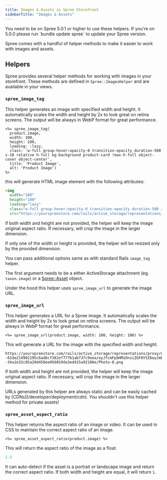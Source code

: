 ```yaml
---
title: Images & Assets in Spree Storefront
sidebarTitle: "Images & Assets"
---
```


<Warning>
You need to be on Spree 5.0.1 or higher to use these helpers. If you're on 5.0.0 please run `bundle update spree` to update your Spree version.
</Warning>

Spree comes with a handful of helper methods to make it easier to work with images and assets.

## Helpers

Spree provides several helper methods for working with images in your storefront. These methods are defined in `Spree::ImagesHelper` and are available in your views.

### `spree_image_tag`

This helper generates an image with specified width and height. It automatically scales the width and height by 2x to look great on retina screens. The output will be always in WebP format for great performance.

``` erb
<%= spree_image_tag(
  product.image, 
  width: 100, 
  height: 100, 
  loading: :lazy,
  class: 'w-full group-hover:opacity-0 transition-opacity duration-500 z-10 relative h-full bg-background product-card !max-h-full object-cover object-center', 
  title: 'Product Image', 
  alt: 'Product Image') 
%>
```

this will generate HTML image element with the following attributes:

```html
<img 
  width="100" 
  height="100" 
  loading="lazy" 
  class="w-full group-hover:opacity-0 transition-opacity duration-500 z-10 relative h-full bg-background product-card !max-h-full object-cover object-center" 
  src="https://yourspreestore.com/rails/active_storage/representations/proxy/eyJfcmFpbHMiOnsiZGF0YSI6MjEwNywicHVyIjoiYmxvYl9pZCJ9fQ==--61de214902195c6ad6cf382ef777b1ab737c9eea/eyJfcmFpbHMiOnsiZGF0YSI6eyJmb3JtYXQiOiJ3ZWJwIiwic2F2ZXIiOnsic3RyaXAiOnRydWUsInF1YWxpdHkiOjc1LCJsb3NzbGVzcyI6ZmFsc2UsImFscGhhX3EiOjg1LCJyZWR1Y3Rpb25fZWZmb3J0Ijo2LCJzbWFydF9zdWJzYW1wbGUiOnRydWV9LCJyZXNpemVfdG9fZmlsbCI6WzYwMCw2MDBdfSwicHVyIjoidmFyaWF0aW9uIn19--34a1e32c85a20d458ee056019da3ed415a92106e/Photo-8.png">
```

If both width and height are not provided, the helper will keep the image original aspect ratio. If necessary, will crop the image in the larger dimension.

If only one of the width or height is provided, the helper will be resized only by the provided dimension.

You can pass additional options same as with standard Rails `image_tag` helper.

The first argument needs to be a either ActiveStorage attachment (eg. `taxon.image`) or a [Spree::Asset](https://github.com/spree/spree/blob/main/core/app/models/spree/asset.rb) object.

Under the hood this helper uses `spree_image_url` to generate the image URL.

### `spree_image_url`

This helper generates a URL for a Spree image. It automatically scales the width and height by 2x to look great on retina screens. The output will be always in WebP format for great performance.

```erb
<%= spree_image_url(product.image, width: 100, height: 100) %>
```

This will generate a URL for the image with the specified width and height.

```http
https://yourspreestore.com/rails/active_storage/representations/proxy/eyJfcmFpbHMiOnsiZGF0YSI6MjEwNywicHVyIjoiYmxvYl9pZCJ9fQ==--61de214902195c6ad6cf382ef777b1ab737c9eea/eyJfcmFpbHMiOnsiZGF0YSI6eyJmb3JtYXQiOiJ3ZWJwIiwic2F2ZXIiOnsic3RyaXAiOnRydWUsInF1YWxpdHkiOjc1LCJsb3NzbGVzcyI6ZmFsc2UsImFscGhhX3EiOjg1LCJyZWR1Y3Rpb25fZWZmb3J0Ijo2LCJzbWFydF9zdWJzYW1wbGUiOnRydWV9LCJyZXNpemVfdG9fZmlsbCI6WzYwMCw2MDBdfSwicHVyIjoidmFyaWF0aW9uIn19--34a1e32c85a20d458ee056019da3ed415a92106e/Photo-8.png
```

If both width and height are not provided, the helper will keep the image original aspect ratio. If necessary, will crop the image in the larger dimension.

<Info>
URLs generated by this helper are always static and can be easily cached by [CDNs](/developer/deployment/cdn). You shouldn't use this helper method for private assets!
</Info>

### `spree_asset_aspect_ratio`

This helper returns the aspect ratio of an image or video. It can be used in CSS to maintain the correct aspect ratio of an image.

```erb
<%= spree_asset_aspect_ratio(product.image) %>
```

This will return the aspect ratio of the image as a float.

```ruby
1.5
```

It can auto-detect if the asset is a portrait or landscape image and return the correct aspect ratio.
If both width and height are equal, it will return `1`.
